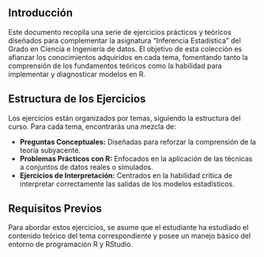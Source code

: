 ##  **Introducción**

Este documento recopila una serie de ejercicios prácticos y teóricos diseñados para complementar la asignatura "Inferencia Estadística" del Grado en Ciencia e Ingeniería de datos. El objetivo de esta colección es afianzar los conocimientos adquiridos en cada tema, fomentando tanto la comprensión de los fundamentos teóricos como la habilidad para implementar y diagnosticar modelos en R.

##  **Estructura de los Ejercicios**

Los ejercicios están organizados por temas, siguiendo la estructura del curso. Para cada tema, encontrarás una mezcla de:

- **Preguntas Conceptuales:** Diseñadas para reforzar la comprensión de la teoría subyacente.
- **Problemas Prácticos con R:** Enfocados en la aplicación de las técnicas a conjuntos de datos reales o simulados.
- **Ejercicios de Interpretación:** Centrados en la habilidad crítica de interpretar correctamente las salidas de los modelos estadísticos.

##  **Requisitos Previos**

Para abordar estos ejercicios, se asume que el estudiante ha estudiado el contenido teórico del tema correspondiente y posee un manejo básico del entorno de programación R y RStudio.